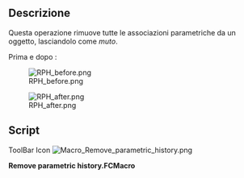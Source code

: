 <languages/>
{{Macro/it
|Name=Remove parametric history
|Icon=Macro_Remove_parametric_history.png
|Translate=Rimozione della cronologia
|Description=Questa operazione rimuove tutte le associazioni parametriche da un oggetto, lasciandolo come  ''muto''
|Author=Yorik
|Version=0.1
|Date=2011-08-01
|FCVersion=All
|Download=[https://wiki.freecad.org/images/b/b7/Macro_Remove_parametric_history.png ToolBar Icon]
}}

==Descrizione==

Questa operazione rimuove tutte le associazioni parametriche da un oggetto, lasciandolo come  ''muto''.

Prima e dopo :

[[File:RPH_before.png]]

[[File:RPH_after.png]]

==Script==

ToolBar Icon [[Image:Macro_Remove_parametric_history.png]]

'''Remove parametric history.FCMacro'''

{{MacroCode|code=

originalObject = FreeCAD.ActiveDocument.ActiveObject
newShape = originalObject.Shape.copy()
newName = FreeCAD.ActiveDocument.ActiveObject.Name
FreeCAD.ActiveDocument.removeObject(newName)
newObject = FreeCAD.ActiveDocument.addObject("Part::Feature",newName)
newObject.Shape = newShape

}}
{{clear}}